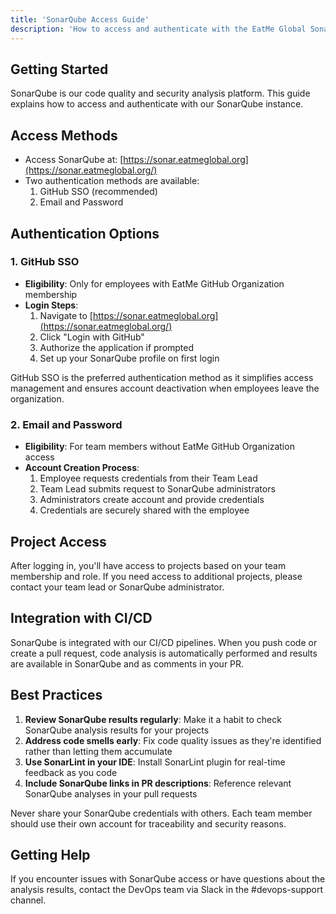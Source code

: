 ```yaml
---
title: 'SonarQube Access Guide'
description: 'How to access and authenticate with the EatMe Global SonarQube instance'
---
```


## Getting Started

SonarQube is our code quality and security analysis platform. This guide explains how to access and authenticate with our SonarQube instance.

## Access Methods

- Access SonarQube at: [https://sonar.eatmeglobal.org](https://sonar.eatmeglobal.org/)
- Two authentication methods are available:
  1. GitHub SSO (recommended)
  2. Email and Password

## Authentication Options

### 1. GitHub SSO

- **Eligibility**: Only for employees with EatMe GitHub Organization membership
- **Login Steps**:
  1. Navigate to [https://sonar.eatmeglobal.org](https://sonar.eatmeglobal.org/)
  2. Click "Login with GitHub"
  3. Authorize the application if prompted
  4. Set up your SonarQube profile on first login

<Note>
  GitHub SSO is the preferred authentication method as it simplifies access management and ensures account deactivation when employees leave the organization.
</Note>

### 2. Email and Password

- **Eligibility**: For team members without EatMe GitHub Organization access
- **Account Creation Process**:
  1. Employee requests credentials from their Team Lead
  2. Team Lead submits request to SonarQube administrators
  3. Administrators create account and provide credentials
  4. Credentials are securely shared with the employee

## Project Access

After logging in, you'll have access to projects based on your team membership and role. If you need access to additional projects, please contact your team lead or SonarQube administrator.

## Integration with CI/CD

SonarQube is integrated with our CI/CD pipelines. When you push code or create a pull request, code analysis is automatically performed and results are available in SonarQube and as comments in your PR.

## Best Practices

1. **Review SonarQube results regularly**: Make it a habit to check SonarQube analysis results for your projects
2. **Address code smells early**: Fix code quality issues as they're identified rather than letting them accumulate
3. **Use SonarLint in your IDE**: Install SonarLint plugin for real-time feedback as you code
4. **Include SonarQube links in PR descriptions**: Reference relevant SonarQube analyses in your pull requests

<Warning>
  Never share your SonarQube credentials with others. Each team member should use their own account for traceability and security reasons.
</Warning>

## Getting Help

If you encounter issues with SonarQube access or have questions about the analysis results, contact the DevOps team via Slack in the #devops-support channel.
